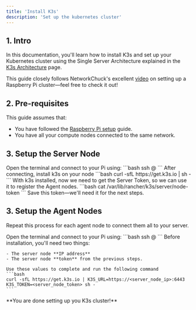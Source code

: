 ```yaml
---
title: 'Install K3s'
description: 'Set up the kubernetes cluster'
---
```



## 1. Intro
In this documentation, you'll learn how to install K3s and set up your Kubernetes cluster using the Single Server Architecture explained in the [K3s Architecture](/pages/architecture/k3s-architecture) page.

This guide closely follows NetworkChuck's excellent [video](https://www.youtube.com/watch?v=X9fSMGkjtug&list=LL&index=42&t=0s) on setting up a Raspberry Pi cluster—feel free to check it out!

## 2. Pre-requisites

This guide assumes that:
- You have followed the [Raspberry Pi setup](/page/guides/raspberrypi) guide.
- You have all your compute nodes connected to the same network.

## 3. Setup the Server Node

<Steps>
  <Step title="Connect to your Server Node via SSH">
    Open the terminal and connect to your Pi using:
    ```bash
    ssh <username>@<hostname>
    ```
  </Step>
  <Step title="Install K3s">
    After connecting, install k3s on your node
    ```bash
    curl -sfL https://get.k3s.io | sh -
    ```
  </Step>
  <Step title="Get Server Token">
    With k3s installed, now we need to get the Server Token, so we can use it to register the Agent nodes.
    ```bash
    cat /var/lib/rancher/k3s/server/node-token
    ```
    <Note> Save this token—we'll need it for the next steps. </Note>
  </Step>
</Steps>

## 3. Setup the Agent Nodes
Repeat this process for each agent node to connect them all to your server.

<Steps>
  <Step title="Connect to your Server Node via SSH">
    Open the terminal and connect to your Pi using:
    ```bash
    ssh <username>@<hostname>
    ```
  </Step>
  <Step title="Install K3s">
    Before installation, you'll need two things:

    - The server node **IP address**
    - The server node **token** from the previous steps.

    Use these values to complete and run the following command
    ```bash
    curl -sfL https://get.k3s.io | K3S_URL=https://<server_node_ip>:6443 K3S_TOKEN=<server_node_token> sh -
    ```
  </Step>
</Steps>
<Check>**You are done setting up you K3s cluster!**</Check>

